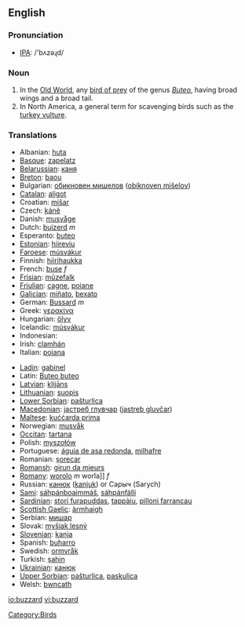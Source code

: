 ==English==

===Pronunciation===
*[[w:IPA|IPA]]: /'bʌzəɻd/

===Noun===
{{wikipedia}}
{{en-noun}}

# In the [[Old World]], any [[bird of prey]] of the genus ''[[Buteo]]'', having broad wings and a broad tail. 
# In North America, a general term for scavenging birds such as the [[turkey vulture]]. 

===Translations===
{{top}}
*Albanian: [[huta]]
*[[Basque]]: [[zapelatz]]
*[[Belarussian]]: [[каня]]
*[[Breton]]: [[baou]]
*Bulgarian: [[обикновен мишелов]] ([[obiknoven mišelov]])
*[[Catalan]]: [[aligot]]
*Croatian: [[mišar]]
*Czech: [[káně]]
*Danish: [[musvåge]]
*Dutch: [[buizerd]] ''m''
*Esperanto: [[buteo]]
*[[Estonian]]: [[hiireviu]]
*[[Faroese]]: [[músvákur]]
*Finnish: [[hiirihaukka]]
*French: [[buse]] ''f''
*[[Frisian]]: [[mûzefalk]]
*[[Friulian]]: [[cagne]], [[poiane]]
*[[Galician]]: [[miñato]], [[bexato]]
*German: [[Bussard]] ''m''
*Greek: [[γερακίνα]] '' ''
*Hungarian: [[ölyv]]
*Icelandic: [[músvákur]]
*Indonesian: [[]]
*Irish: [[clamhán]]
*Italian: [[poiana]] '' ''
{{mid}}
*[[Ladin]]: [[gabinel]]
*Latin: [[Buteo buteo]] '' ''
*[[Latvian]]: [[klijāns]]
*[[Lithuanian]]: [[suopis]]
*[[Lower Sorbian]]: [[pašturlica]]
*[[Macedonian]]: [[jастреб глувчар]] ([[jastreb gluvčar]])
*[[Maltese]]: [[kuċċarda prima]]
*Norwegian: [[musvåk]]
*[[Occitan]]: [[tartana]]
*Polish: [[myszołów]] '' ''
*Portuguese: [[águia de asa redonda]], [[milhafre]]
*Romanian: [[şorecar]]
*[[Romansh]]: [[girun da mieurs]]
*[[Romany]]: [[worolo]] ''m'' worla]] ''f''
*Russian: [[канюк]] ([[kanjuk]]) '' '' or Саpыч (Sarych)
*[[Sami]]: [[sáhpánboaimmáš]], [[sáhpánfálli]]
*[[Sardinian]]: [[stori furapuddas]], [[tappàiu]], [[pilloni farrancau]]
*[[Scottish Gaelic]]: [[àrmhaigh]]
*Serbian: [[мишар]]
*Slovak: [[myšiak lesný]]
*[[Slovenian]]: [[kanja]]
*Spanish: [[buharro]] '' ''
*Swedish: [[ormvråk]]
*Turkish: [[şahin]]
*[[Ukrainian]]: [[канюк]]
*[[Upper Sorbian]]: [[pašturlica]], [[paskulica]]
*Welsh: [[bwncath]]
{{bottom}}

[[Category:Birds]]

[[io:buzzard]]
[[vi:buzzard]]